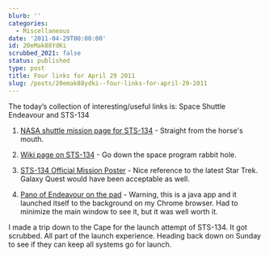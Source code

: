 ```yaml
---
blurb: ''
categories:
  - Miscellaneous
date: '2011-04-29T00:00:00'
id: 20eMak88YdKi
scrubbed_2021: false
status: published
type: post
title: Four links for April 29 2011
slug: /posts/20emak88ydki--four-links-for-april-29-2011
---
```


The today’s collection of interesting/useful links is: Space Shuttle Endeavour and STS-134

1. [NASA shuttle mission page for STS-134](http://www.nasa.gov/mission_pages/shuttle/shuttlemissions/sts134/index.html) - Straight from the horse's mouth.

2. [Wiki page on STS-134](http://en.wikipedia.org/wiki/STS-134) - Go down the space program rabbit hole.

3. [STS-134 Official Mission Poster](http://en.wikipedia.org/wiki/File:NASA_STS-134_Official_Mission_Poster.jpg) - Nice reference to the latest Star Trek. Galaxy Quest would have been acceptable as well. 

4. [Pano of Endeavour on the pad](http://nasatech.net/STS134Tail110311/) - Warning, this is a java app and it launched itself to the background on my Chrome browser. Had to minimize the main window to see it, but it was well worth it. 

I made a trip down to the Cape for the launch attempt of STS-134. It got scrubbed. All part of the launch experience. Heading back down on Sunday to see if they can keep all systems go for launch.
